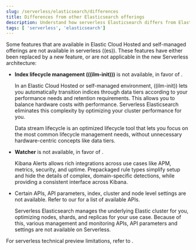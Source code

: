 ```yaml
---
slug: /serverless/elasticsearch/differences
title: Differences from other Elasticsearch offerings
description: Understand how serverless Elasticsearch differs from Elastic Cloud Hosted and self-managed offerings.
tags: [ 'serverless', 'elasticsearch']
---
```


<DocBadge template="technical preview" />

Some features that are available in Elastic Cloud Hosted and self-managed offerings are not available in serverless ((es)). 
These features have either been replaced by a new feature, or are not applicable in the new Serverless architecture:

- **Index lifecycle management (((ilm-init)))** is not available, in favor of **<DocLink slug="/serverless/index-management" section="manage-data-streams" 
text="data stream lifecycle"/>**. 

  In an Elastic Cloud Hosted or self-managed environment, ((ilm-init)) lets you automatically transition indices through data tiers according to your 
  performance needs and retention requirements. This allows you to balance hardware costs with performance. Serverless Elasticsearch eliminates this 
  complexity by optimizing your cluster performance for you. 
  
  Data stream lifecycle is an optimized lifecycle tool that lets you focus on the most common lifecycle management needs, without unnecessary 
  hardware-centric concepts like data tiers.
  <br/>
- **Watcher** is not available, in favor of **<DocLink slug="/serverless/elasticsearch/explore-your-data-alerting" text="Kibana Alerts"/>**. 

  Kibana Alerts allows rich integrations across use cases like APM, metrics, security, and uptime. Prepackaged rule types simplify setup and 
  hide the details of complex, domain-specific detections, while providing a consistent interface across Kibana.
  <br/>
- Certain APIs, API parameters, index, cluster and node level settings are not available. Refer to our 
  <DocLink slug="/serverless/elasticsearch/http-apis" text="REST API references"/> for a list of available APIs.

  Serverless Elasticsearch manages the underlying Elastic cluster for you, optimizing nodes, shards, and replicas for your use case. 
  Because of this, various management and monitoring APIs, API parameters and settings are not available on Serverless.

<DocCallOut title="Other limitations" color="warning">

For serverless technical preview limitations, refer to <DocLink slug="/serverless/elasticsearch/technical-preview-limitations" text="Technical preview limitations"/>. 

</DocCallOut>